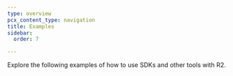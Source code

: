 ```yaml
---
type: overview
pcx_content_type: navigation
title: Examples
sidebar:
  order: 7

---
```



Explore the following <GlossaryTooltip term="code example">examples</GlossaryTooltip> of how to use SDKs and other tools with R2.

<DirectoryListing />
